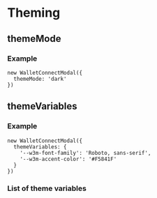 
# Theming

## themeMode

<ThemeModePartial />

### Example

```tsx
new WalletConnectModal({
  themeMode: 'dark'
})
```

## themeVariables

<ThemeVariablesPartial />

### Example

```tsx
new WalletConnectModal({
  themeVariables: {
    '--w3m-font-family': 'Roboto, sans-serif',
    '--w3m-accent-color': '#F5841F'
  }
})
```

### List of theme variables

<ThemeVariablesTablePartial />
